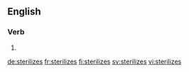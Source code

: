 
==English==

===Verb===
{{head|en}}

# {{en-third-person singular of|sterilize}}

[[de:sterilizes]]
[[fr:sterilizes]]
[[fi:sterilizes]]
[[sv:sterilizes]]
[[vi:sterilizes]]
